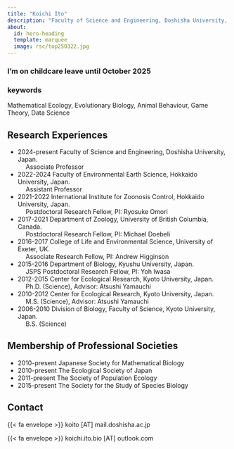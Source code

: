 ```yaml
---
title: "Koichi Ito"
description: "Faculty of Science and Engineering, Doshisha University, Associate Professor"
about:
  id: hero-heading
  template: marquee
  image: rsc/top250322.jpg
---
```


### I'm on childcare leave until October 2025

:::{#hero-heading}
### keywords
Mathematical Ecology, Evolutionary Biology, Animal Behaviour, Game Theory, Data Science
:::

## Research Experiences
- 2024-present Faculty of Science and Engineering, Doshisha University, Japan.<br/>&emsp; Associate Professor
- 2022-2024 Faculty of Environmental Earth Science, Hokkaido University, Japan.<br/>&emsp; Assistant Professor
- 2021-2022 International Institute for Zoonosis Control, Hokkaido University, Japan.<br/>&emsp; Postdoctoral Research Fellow, PI: Ryosuke Omori 
- 2017-2021 Department of Zoology, University of British Columbia, Canada.<br/>&emsp; Postdoctoral Research Fellow, PI: Michael Doebeli
- 2016-2017 College of Life and Environmental Science, University of Exeter, UK.<br/>&emsp; Associate Research Fellow, PI: Andrew Higginson
- 2015-2016 Department of Biology, Kyushu University, Japan.<br/>&emsp; JSPS Postdoctoral Research Fellow, PI: Yoh Iwasa
- 2012-2015 Center for Ecological Research, Kyoto University, Japan.<br/>&emsp; Ph.D. (Science), Advisor: Atsushi Yamauchi
- 2010-2012 Center for Ecological Research, Kyoto University, Japan.<br/>&emsp; M.S. (Science), Advisor: Atsushi Yamauchi
- 2006-2010 Division of Biology, Faculty of Science, Kyoto University, Japan.<br/>&emsp; B.S. (Science)

## Membership of Professional Societies
- 2010-present Japanese Society for Mathematical Biology
- 2010-present The Ecological Society of Japan
- 2011-present The Society of Population Ecology
- 2015-present The Society for the Study of Species Biology

## Contact
{{< fa envelope >}} koito [&Alpha;&Tau;] mail.doshisha.ac.jp

{{< fa envelope >}} koichi.ito.bio [&Alpha;&Tau;] outlook.com
